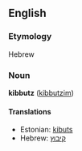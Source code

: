 ==English==
===Etymology===
Hebrew

===Noun===
'''kibbutz''' ([[kibbutzim]])

====Translations====
*Estonian: [[kibuts]] 
*Hebrew: [[קיבוץ]]